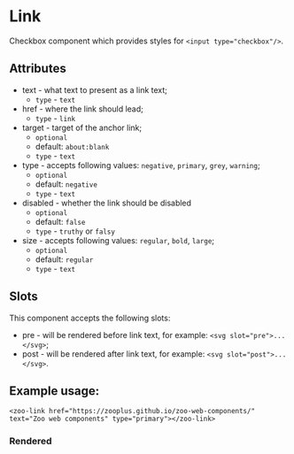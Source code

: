
<Meta title="Docs/Link"/>

# Link

Checkbox component which provides styles for `<input type="checkbox"/>`.

## Attributes
- text - what text to present as a link text;
  - `type` - `text`
- href - where the link should lead;
  - `type` - `link`
- target - target of the anchor link;
  - `optional`
  - default: `about:blank`
  - `type` - `text`
- type - accepts following values: `negative`, `primary`, `grey`, `warning`;
  - `optional`
  - default: `negative`
  - `type` - `text`
- disabled - whether the link should be disabled
  - `optional`
  - default: `false`
  - `type` - `truthy` or `falsy`
- size - accepts following values: `regular`, `bold`, `large`;
  - `optional`
  - default: `regular`
  - `type` - `text`

## Slots
This component accepts the following slots:
- pre - will be rendered before link text, for example: `<svg slot="pre">...</svg>`;
- post - will be rendered after link text, for example: `<svg slot="post">...</svg>`.

## Example usage:
```
<zoo-link href="https://zooplus.github.io/zoo-web-components/" text="Zoo web components" type="primary"></zoo-link>
```
### Rendered
<zoo-link href="https://zooplus.github.io/zoo-web-components/" text="Zoo web components" type="primary"></zoo-link>
